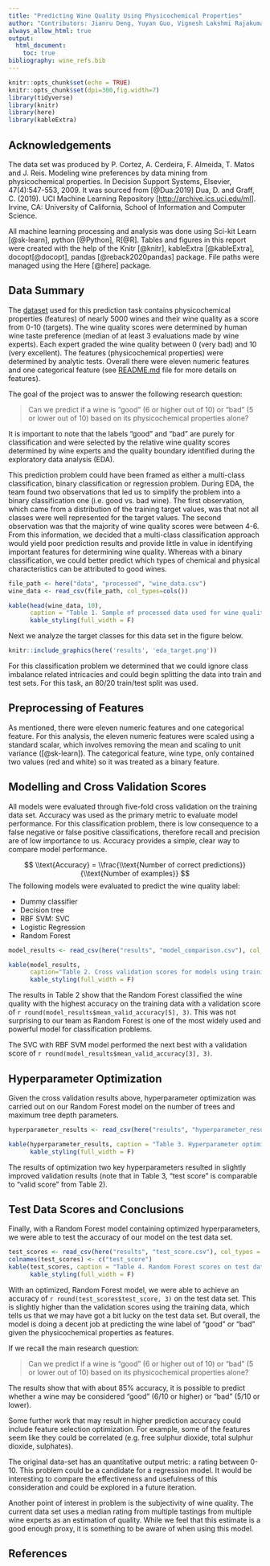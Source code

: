 ```yaml
---
title: "Predicting Wine Quality Using Physicochemical Properties"
author: "Contributors: Jianru Deng, Yuyan Guo, Vignesh Lakshmi Rajakumar, Cameron Harris"
always_allow_html: true
output: 
  html_document:
    toc: true
bibliography: wine_refs.bib
---
```


```r
knitr::opts_chunk$set(echo = TRUE)
knitr::opts_chunk$set(dpi=300,fig.width=7)
library(tidyverse)
library(knitr)
library(here)
library(kableExtra)

```

## Acknowledgements

The data set was produced by P. Cortez, A. Cerdeira, F. Almeida, T. Matos and J. Reis. Modeling wine preferences by data mining from physicochemical properties. In Decision Support Systems, Elsevier, 47(4):547-553, 2009. It was sourced from [@Dua:2019] Dua, D. and Graff, C. (2019). UCI Machine Learning Repository [<http://archive.ics.uci.edu/ml>]. Irvine, CA: University of California, School of Information and Computer Science.

All machine learning processing and analysis was done using Sci-kit Learn [@sk-learn], python [@Python], R[@R]. Tables and figures in this report were created with the help of the Knitr [@knitr], kableExtra [@kableExtra], docopt[@docopt], pandas [@reback2020pandas] package. File paths were managed using the Here [@here] package.

## Data Summary

The [dataset](https://archive.ics.uci.edu/ml/datasets/Wine+Quality) used for this prediction task contains physicochemical properties (features) of nearly 5000 wines and their wine quality as a score from 0-10 (targets). The wine quality scores were determined by human wine taste preference (median of at least 3 evaluations made by wine experts). Each expert graded the wine quality between 0 (very bad) and 10 (very excellent). The features (physicochemical properties) were determined by analytic tests. Overall there were eleven numeric features and one categorical feature (see [README.md](https://github.com/UBC-MDS/dsci-522-group14/blob/main/README.md) file for more details on features).

The goal of the project was to answer the following research question:

> Can we predict if a wine is "good" (6 or higher out of 10) or "bad" (5 or lower out of 10) based on its physicochemical properties alone?

It is important to note that the labels "good" and "bad" are purely for classification and were selected by the relative wine quality scores determined by wine experts and the quality boundary identified during the exploratory data analysis (EDA).

This prediction problem could have been framed as either a multi-class classification, binary classification or regression problem. During EDA, the team found two observations that led us to simplify the problem into a binary classification one (i.e. good vs. bad wine). The first observation, which came from a distribution of the training target values, was that not all classes were well represented for the target values. The second observation was that the majority of wine quality scores were between 4-6. From this information, we decided that a multi-class classification approach would yield poor prediction results and provide little in value in identifying important features for determining wine quality. Whereas with a binary classification, we could better predict which types of chemical and physical characteristics can be attributed to good wines.

```r
file_path <- here("data", "processed", "wine_data.csv")
wine_data <- read_csv(file_path, col_types=cols())

kable(head(wine_data, 10),
      caption = "Table 1. Sample of processed data used for wine quality prediction") %>% 
      kable_styling(full_width = F)

```

Next we analyze the target classes for this data set in the figure below.

```r
knitr::include_graphics(here('results', 'eda_target.png'))
```

For this classification problem we determined that we could ignore class imbalance related intricacies and could begin splitting the data into train and test sets. For this task, an 80/20 train/test split was used.

## Preprocessing of Features

As mentioned, there were eleven numeric features and one categorical feature. For this analysis, the eleven numeric features were scaled using a standard scalar, which involves removing the mean and scaling to unit variance ([\@sk-learn]). The categorical feature, wine type, only contained two values (red and white) so it was treated as a binary feature.

## Modelling and Cross Validation Scores

All models were evaluated through five-fold cross validation on the training data set. Accuracy was used as the primary metric to evaluate model performance. For this classification problem, there is low consequence to a false negative or false positive classifications, therefore recall and precision are of low importance to us. Accuracy provides a simple, clear way to compare model performance.

$$ \\text{Accuracy} = \\frac{\\text{Number of correct predictions}}{\\text{Number of examples}} $$ The following models were evaluated to predict the wine quality label:

-   Dummy classifier
-   Decision tree
-   RBF SVM: SVC
-   Logistic Regression
-   Random Forest

```r
model_results <- read_csv(here("results", "model_comparison.csv"), col_types = cols())

kable(model_results,
      caption="Table 2. Cross validation scores for models using training dataset") %>% 
      kable_styling(full_width = F)
```

The results in Table 2 show that the Random Forest classified the wine quality with the highest accuracy on the training data with a validation score of `r round(model_results$mean_valid_accuracy[5], 3)`. This was not surprising to our team as Random Forest is one of the most widely used and powerful model for classification problems.

The SVC with RBF SVM model performed the next best with a validation score of `r round(model_results$mean_valid_accuracy[3], 3)`.

## Hyperparameter Optimization

Given the cross validation results above, hyperparameter optimization was carried out on our Random Forest model on the number of trees and maximum tree depth parameters.

```r
hyperparameter_results <- read_csv(here("results", "hyperparameter_result.csv"), col_types = cols())

kable(hyperparameter_results, caption = "Table 3. Hyperparameter optimization results") %>% 
      kable_styling(full_width = F)

```

The results of optimization two key hyperparameters resulted in slightly improved validation results (note that in Table 3, "test score" is comparable to "valid score" from Table 2).

## Test Data Scores and Conclusions

Finally, with a Random Forest model containing optimized hyperparameters, we were able to test the accuracy of our model on the test data set.

```r
test_scores <- read_csv(here("results", "test_score.csv"), col_types = cols())
colnames(test_scores) <- c("test_score")
kable(test_scores, caption = "Table 4. Random Forest scores on test data set") %>% 
      kable_styling(full_width = F)

```

With an optimized, Random Forest model, we were able to achieve an accuracy of `r round(test_scores$test_score, 3)` on the test data set. This is slightly higher than the validation scores using the training data, which tells us that we may have got a bit lucky on the test data set. But overall, the model is doing a decent job at predicting the wine label of "good" or "bad" given the physicochemical properties as features.

If we recall the main research question:

> Can we predict if a wine is "good" (6 or higher out of 10) or "bad" (5 or lower out of 10) based on its physicochemical properties alone?

The results show that with about 85% accuracy, it is possible to predict whether a wine may be considered "good" (6/10 or higher) or "bad" (5/10 or lower).

Some further work that may result in higher prediction accuracy could include feature selection optimization. For example, some of the features seem like they could be correlated (e.g. free sulphur dioxide, total sulphur dioxide, sulphates).

The original data-set has an quantitative output metric: a rating between 0-10. This problem could be a candidate for a regression model. It would be interesting to compare the effectiveness and usefulness of this consideration and could be explored in a future iteration.

Another point of interest in problem is the subjectivity of wine quality. The current data set uses a median rating from multiple tastings from multiple wine experts as an estimation of quality. While we feel that this estimate is a good enough proxy, it is something to be aware of when using this model.

## References
